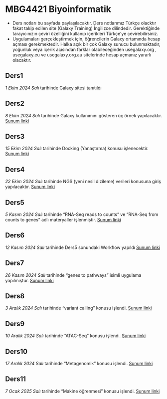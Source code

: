 # MBG4421 Biyoinformatik

- Ders notları bu sayfada paylaşılacaktır. Ders notlarımız Türkçe olacktır fakat takip edilen site (Galaxy Training) İngilizce dilindedir. Gerektiğinde tarayıcınızın çeviri özelliğini kullanıp içerikleri Türkçe'ye çevirebilirsiniz.
- Uygulamaları gerçekleştirmek için, öğrencilerin Galaxy ortamında hesap açması gerekmektedir. Halka açık bir çok Galaxy sunucu bulunmaktadır, yoğunluk veya içerik açısından farklar olabileceğinden usegalaxy.org , usegalaxy.eu ve usegalaxy.org.au sitelerinde hesap açmanız yararlı olacaktır.

## Ders1

*1 Ekim 2024 Salı* tarihinde Galaxy sitesi tanıtıldı 

## Ders2 

*8 Ekim 2024 Salı* tarihinde Galaxy kullanımını gösteren üç örnek yapılacaktır. [Sunum linki](ders2.qmd)

## Ders3

*15 Ekim 2024 Salı* tarihinde Docking (Yanaştırma) konusu işlenecektir. [Sunum linki](ders3.qmd)

## Ders4 

*22 Ekim 2024 Salı* tarihinde NGS (yeni nesil dizileme) verileri konusuna giriş yapılacaktır. [Sunum linki](ders4.qmd)

## Ders5

*5 Kasım 2024 Salı* tarihinde "RNA-Seq reads to counts" ve "RNA-Seq from counts to genes" adlı materyaller işlenmiştir. [Sunum linki](ders5.qmd)

## Ders6

*12 Kasım 2024 Salı* tarihinde Ders5 sonundaki Workflow yapıldı [Sunum linki](ders5.qmd)

## Ders7

*26 Kasım 2024 Salı* tarihinde "genes to pathways" isimli uygulama yapılmıştur. [Sunum linki](ders7.qmd)

## Ders8

*3 Aralık 2024 Salı* tarihinde "variant calling" konusu işlendi. [Sunum linki](ders8.qmd)

## Ders9

*10 Aralık 2024 Salı* tarihinde "ATAC-Seq" konusu işlendi. [Sunum linki](ders9.qmd)

## Ders10

*17 Aralık 2024 Salı* tarihinde "Metagenomik" konusu işlendi. [Sunum linki](ders10.qmd)

## Ders11 

*7 Ocak 2025 Salı* tarihinde "Makine öğrenmesi" konusu işlendi. [Sunum linki](ders11.qmd)
